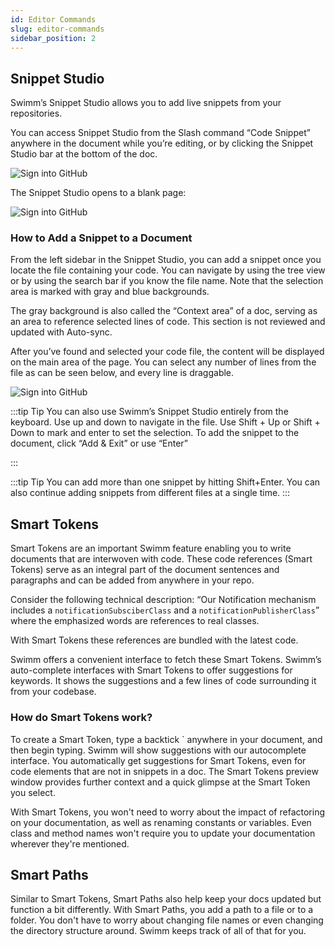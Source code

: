 ```yaml
---
id: Editor Commands
slug: editor-commands
sidebar_position: 2
---
```


## Snippet Studio 

Swimm’s Snippet Studio allows you to add live snippets from your repositories. 

You can access Snippet Studio from the Slash command “Code Snippet” anywhere in the document while you’re editing, or by clicking the Snippet Studio bar at the bottom of the doc.

![Sign into GitHub](../../static/img/Features2.png)

The Snippet Studio opens to a blank page:

![Sign into GitHub](../../static/img/Features3.png)

### **How to Add a Snippet to a Document**

From the left sidebar in the Snippet Studio, you can add a snippet once you locate the file containing your code. You can navigate by using the tree view or by using the search bar if you know the file name. Note that the selection area is marked with gray and blue backgrounds. 

The gray background is also called the “Context area” of a doc, serving as an area to reference selected lines of code. This section is not reviewed and updated with Auto-sync.

After you’ve found and selected your code file, the content will be displayed on the main area of the page. You can select any number of lines from the file as can be seen below, and every line is draggable.

![Sign into GitHub](../../static/img/Features4.png)

:::tip Tip
You can also use Swimm’s Snippet Studio entirely from the keyboard. Use up and down to navigate in the file. Use Shift + Up or Shift + Down to mark and enter to set the selection. To add the snippet to the document, click “Add & Exit” or use “Enter”

:::

:::tip Tip
You can add more than one snippet by hitting Shift+Enter.
You can also continue adding snippets from different files at a single time.
:::

## Smart Tokens 

Smart Tokens are an important Swimm feature enabling you to write documents that are interwoven with code. These code references (Smart Tokens) serve as an integral part of the document sentences and paragraphs and can be added from anywhere in your repo.  

Consider the following technical description:
“Our Notification mechanism includes a `notificationSubsciberClass` and a `notificationPublisherClass`” where the emphasized words are references to real classes. 

With Smart Tokens these references are bundled with the latest code.

Swimm offers a convenient interface to fetch these Smart Tokens. Swimm’s auto-complete interfaces with Smart Tokens to offer suggestions for keywords. It shows the suggestions and a few lines of code surrounding it from your codebase.

### How do Smart Tokens work? 


To create a Smart Token, type a backtick ` anywhere in your document, and then begin typing. Swimm will show suggestions with our autocomplete interface. You automatically get suggestions for Smart Tokens, even for code elements that are not in snippets in a doc. The Smart Tokens preview window provides further context and a quick glimpse at the Smart Token you select.


With Smart Tokens, you won't need to worry about the impact of refactoring on your documentation, as well as renaming constants or variables. Even class and method names won't require you to update your documentation wherever they're mentioned. 

## Smart Paths

Similar to Smart Tokens, Smart Paths also help keep your docs updated but function a bit differently. With Smart Paths, you add a path to a file or to a folder. You don't have to worry about changing file names or even changing the directory structure around. Swimm keeps track of all of that for you.
